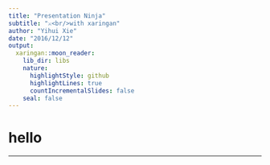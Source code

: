 ```yaml
---
title: "Presentation Ninja"
subtitle: "⚔<br/>with xaringan"
author: "Yihui Xie"
date: "2016/12/12"
output:
  xaringan::moon_reader:
    lib_dir: libs
    nature:
      highlightStyle: github
      highlightLines: true 
      countIncrementalSlides: false
    seal: false
---
```


<div class="my-logo-left"></div>

<div class="my-logo-right"></div> 

# hello

---